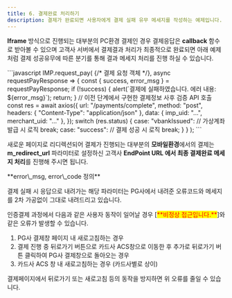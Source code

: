 ```yaml
---
title: 6. 결제완료 처리하기
description: 결제가 완료되면 사용자에게 결제 실패 유무 메세지를 작성하는 예제입니다.
---
```



**Iframe** 방식으로 진행되는 대부분의 PC환경 결제인 경우 결제응답은 **callback** 함수로 받아볼 수
있으며 고객사 서버에서 결제결과 처리가 최종적으로 완료되면 아래 예제처럼 결제 성공유무에 따른 분기를
통해 결과 메세지 처리를 진행 하실 수 있습니다.

<Tabs>
<Tab title="JavaScript">
```javascript
IMP.request_pay(
  {/* 결제 요청 객체 */},
  async requestPayResponse => {
    const { success, error_msg } = requestPayResponse;
    if (!success) {
      alert(`결제에 실패하였습니다. 에러 내용: ${error_msg}`);
      return;
    }
    // 이전 단계에서 구현한 결제정보 사후 검증 API 호출
    const res = await axios({
      url: "/payments/complete",
      method: "post",
      headers: { "Content-Type": "application/json" },
      data: { imp_uid: "...", merchant_uid: "..." },
    });
    switch (res.status) {
      case: "vbankIssued":
        // 가상계좌 발급 시 로직
        break;
      case: "success":
        // 결제 성공 시 로직
        break;
    }
  }
);
```

</Tab>
</Tabs>

새로운 페이지로 리디렉션되어 결제가 진행되는 대부분의 **모바일환경**에서의 결제는
**m\_redirect\_url** 파라미터로 설정하신 고객사 **EndPoint URL 에서 최종 결제완료 메세지 처리**를
진행해 주시면 됩니다.

<Hint style="info">
**error\_msg, error\_code 정의**

결제 실패 시 응답으로 내려가는 해당 파라미터는 PG사에서 내려준 오류코드와 메세지를 2차 가공없이 그대로 내려드리고 있습니다.

</Hint>

<Hint style="danger">
인증결제 과정에서 다음과 같은 사용자 동작이 일어날 경우 [<mark style="color:red;">**비정상 접근입니다.**</mark>]와 같은 오류가 발생할 수 있습니다.

1. PG사 결제창 페이지 내 새로고침하는 경우
2. 결제 진행 중 뒤로가기 버튼으로 카드사 ACS창으로 이동한 후 추가로 뒤로가기 버튼 클릭하여 PG사 결제창으로 돌아오는 경우
3. 카드사 ACS 창 내 새로고침하는 경우 (카드사별로 상이)

결제페이지에서 뒤로가기 또는 새로고침 등의 동작을 방지하면 위 오류를 줄일 수 있습니다.
</Hint>
